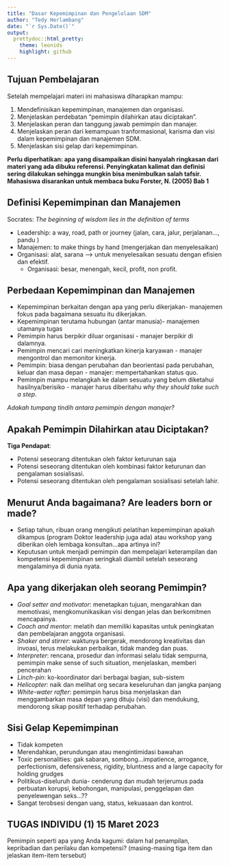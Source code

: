 ```yaml
---
title: "Dasar Kepemimpinan dan Pengelolaan SDM"
author: "Tedy Herlambang"
date: "`r Sys.Date()`"
output:
  prettydoc::html_pretty:
    theme: leonids
    highlight: github
---
```


## Tujuan Pembelajaran

Setelah mempelajari materi ini mahasiswa diharapkan mampu:

1. Mendefinisikan kepemimpinan, manajemen dan organisasi.
2. Menjelaskan perdebatan "pemimpin dilahirkan atau diciptakan".
3. Menjelaskan peran dan tanggung jawab pemimpin dan manajer.
4. Menjelaskan peran dari kemampuan tranformasional, karisma dan visi dalam kepemimpinan dan manajemen SDM.
5. Menjelaskan sisi gelap dari kepemimpinan.

**Perlu diperhatikan: apa yang disampaikan disini hanyalah ringkasan dari materi yang ada dibuku referensi. Penyingkatan kalimat dan definisi sering dilakukan sehingga mungkin bisa menimbulkan salah tafsir. Mahasiswa disarankan untuk membaca buku Forster, N. (2005) Bab 1**

## Definisi Kepemimpinan dan Manajemen

Socrates: *The beginning of wisdom lies in the definition of terms*

- Leadership: a way, road, path or journey (jalan, cara, jalur, perjalanan..., pandu )
- Manajemen: to make things by hand (mengerjakan dan menyelesaikan)
- Organisasi: alat, sarana --> untuk menyelesaikan sesuatu dengan efisien dan efektif.
  + Organisasi: besar, menengah, kecil, profit, non profit.

## Perbedaan Kepemimpinan dan Manajemen

- Kepemimpinan berkaitan dengan apa yang perlu dikerjakan- manajemen fokus pada bagaimana sesuatu itu dikerjakan. 
- Kepemimpinan terutama hubungan (antar manusia)- manajemen utamanya tugas
- Pemimpin harus berpikir diluar organisasi - manajer berpikir di dalamnya.
- Pemimpin mencari cari meningkatkan kinerja karyawan - manajer mengontrol dan memonitor kinerja. 
- Pemimpin: biasa dengan perubahan dan beorientasi pada perubahan, keluar dan masa depan - manajer: mempertahankan status quo. 
- Pemimpin mampu melangkah ke dalam sesuatu yang belum diketahui hasilnya/berisiko - manajer harus diberitahu *why they should take such a step*.

*Adakah tumpang tindih antara pemimpin dengan manajer?* 

## Apakah Pemimpin Dilahirkan atau Diciptakan?

**Tiga Pendapat**:

- Potensi seseorang ditentukan oleh faktor keturunan saja
- Potensi seseorang ditentukan oleh kombinasi faktor keturunan dan pengalaman sosialisasi.
- Potensi seseorang ditentukan oleh pengalaman sosialisasi setelah lahir.

## Menurut Anda bagaimana? Are leaders born or made?

- Setiap tahun, ribuan orang mengikuti pelatihan kepemimpinan apakah dikampus (program Doktor leadership juga ada) atau workshop yang diberikan oleh lembaga konsultan...apa artinya ini? 
- Keputusan untuk menjadi pemimpin dan mempelajari keterampilan dan kompetensi kepemimpinan seringkali diambil setelah seseorang mengalaminya di dunia nyata.  

## Apa yang dikerjakan oleh seorang Pemimpin?

- *Goal setter and motivator*: menetapkan tujuan, mengarahkan dan memotivasi, mengkomunikasikan visi dengan jelas dan berkomitmen mencapainya.
- *Coach and mentor*: melatih dan memiliki kapasitas untuk peningkatan dan pembelajaran anggota organisasi.
- *Shaker and stirrer*: waktunya bergerak, mendorong kreativitas dan invoasi, terus melakukan perbaikan, tidak mandeg dan puas.
- *Interpreter*: rencana, prosedur dan informasi selalu tidak sempurna, pemimpin make sense of such situation, menjelaskan, memberi pencerahan
- *Linch-pin*: ko-koordinator dari berbagai bagian, sub-sistem
- *Helicopter*: naik dan melihat org secara keseluruhan dan jangka panjang
- *White-water rafter*: pemimpin harus bisa menjelaskan dan menggambarkan masa depan yang dituju (visi) dan mendukung, mendorong sikap positif terhadap perubahan.

## Sisi Gelap Kepemimpinan

- Tidak kompeten
- Merendahkan, perundungan atau mengintimidasi bawahan
- Toxic personalities: gak sabaran, sombong...impatience, arrogance, perfectionism, defensiveness, rigidity, bluntness and a large capacity for holding grudges
- Politikus-diseluruh dunia- cenderung dan mudah terjerumus pada perbuatan korupsi, kebohongan, manipulasi, penggelapan dan penyelewengan seks...?? 
- Sangat terobsesi dengan uang, status, kekuasaan dan kontrol. 

## TUGAS INDIVIDU (1) 15 Maret 2023

Pemimpin seperti apa yang Anda kagumi: dalam hal penampilan, kepribadian dan perilaku dan kompetensi? (masing-masing tiga item dan jelaskan item-item tersebut)

